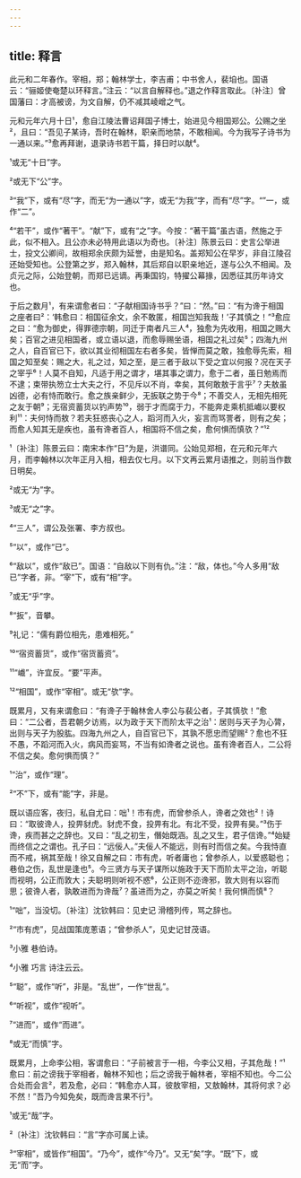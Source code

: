 ```yaml
---
---
---
```

title: 释言
---







此元和二年春作。宰相，郑；翰林学士，李吉甫；中书舍人，裴垍也。国语云：“骊姬使奄楚以环释言。”注云：“以言自解释也。”退之作释言取此。〔补注〕曾国藩曰：才高被谤，为文自解，仍不减其崚嶒之气。

元和元年六月十日¹，愈自江陵法曹诏拜国子博士，始进见今相国郑公。公赐之坐²，且曰：“吾见子某诗，吾时在翰林，职亲而地禁，不敢相闻。今为我写子诗书为一通以来。”³愈再拜谢，退录诗书若干篇，择日时以献⁴。

¹或无“十日”字。

²或无下“公”字。

³“我”下，或有“尽”字，而无“为一通以”字，或无“为我”字，而有“尽”字。“”一，或作“二”。

⁴“若干”，或作“著干”。“献”下，或有“之”字。今按：“著干篇”虽古语，然施之于此，似不相入。且公亦未必特用此语以为奇也。〔补注〕陈景云曰：史言公举进士，投文公卿间，故相郑余庆颇为延誉，由是知名。盖郑知公在早岁，非自江陵召还始受知也。公登第之岁，郑入翰林，其后郑自以职亲地近，遂与公久不相闻。及贞元之际，公始登朝，而郑已远谪。再秉国钧，特擢公幕掾，因悉征其历年诗文也。

于后之数月¹，有来谓愈者曰：“子献相国诗书乎？”曰：“然。”曰：“有为谗于相国之座者曰²：‘韩愈曰：相国征余文，余不敢匿，相国岂知我哉！’子其慎之！”³愈应之曰：“愈为御史，得罪德宗朝，同迁于南者凡三人⁴，独愈为先收用，相国之赐大矣；百官之进见相国者，或立语以退，而愈辱赐坐语，相国之礼过矣⁵；四海九州之人，自百官已下，欲以其业彻相国左右者多矣，皆惮而莫之敢，独愈辱先索，相国之知至矣：赐之大，礼之过，知之至，是三者于敌以下受之宜以何报？况在天子之宰乎⁶！人莫不自知，凡适于用之谓才，堪其事之谓力，愈于二者，虽日勉焉而不逮；束带执笏立士大夫之行，不见斥以不肖，幸矣，其何敢敖于言乎⁷？夫敖虽凶德，必有恃而敢行。愈之族亲鲜少，无扳联之势于今⁸；不善交人，无相先相死之友于朝⁹；无宿资蓄货以钓声势¹⁰，弱于才而腐于力，不能奔走乘机抵巇以要权利¹¹：夫何恃而敖？若夫狂惑丧心之人，蹈河而入火，妄言而骂詈者，则有之矣；而愈人知其无是疾也，虽有谗者百人，相国将不信之矣，愈何惧而慎欤？”¹²

¹〔补注〕陈景云曰：南宋本作“日”为是，洪谱同。公始见郑相，在元和元年六月，而李翰林以次年正月入相，相去仅七月。以下文再云累月语推之，则前当作数日明矣。

²或无“为”字。

³或无“之”字。

⁴“三人”，谓公及张署、李方叔也。

⁵“以”，或作“已”。

⁶“敌以”，或作“敌已”。国语：“自敌以下则有仇。”注：“敌，体也。”今人多用“敌已”字者，非。“宰”下，或有“相”字。

⁷或无“乎”字。

⁸“扳”，音攀。

⁹礼记：“儒有爵位相先，患难相死。”

¹⁰“宿资蓄货”，或作“宿货蓄资”。

¹¹“巇”，许宜反。“要”平声。

¹²“相国”，或作“宰相”。或无“欤”字。

既累月，又有来谓愈曰：“有谗子于翰林舍人李公与裴公者，子其慎欤！”愈曰：“二公者，吾君朝夕访焉，以为政于天下而阶太平之治¹：居则与天子为心膂，出则与天子为股肱。四海九州之人，自百官已下，其孰不愿忠而望赐²？愈也不狂不愚，不蹈河而入火，病风而妄骂，不当有如谗者之说也。虽有谗者百人，二公将不信之矣。愈何惧而慎？”

¹“治”，或作“理”。

²“不”下，或有“能”字，非是。

既以语应客，夜归，私自尤曰：咄¹！市有虎，而曾参杀人，谗者之效也²！诗曰：“取彼谗人，投畀豺虎。豺虎不食，投畀有北。有北不受，投畀有昊。”³伤于谗，疾而甚之之辞也。又曰：“乱之初生，僭始既涵。乱之又生，君子信谗。”⁴始疑而终信之之谓也。孔子曰：“远佞人。”夫佞人不能远，则有时而信之矣。今我恃直而不戒，祸其至哉！徐又自解之曰：市有虎，听者庸也；曾参杀人，以爱惑聪也；巷伯之伤，乱世是逢也⁵。今三贤方与天子谋所以施政于天下而阶太平之治，听聪而视明，公正而敦大；夫聪明则听视不惑⁶，公正则不迩谗邪，敦大则有以容而思；彼谗人者，孰敢进而为谗哉⁷？虽进而为之，亦莫之听矣！我何惧而慎⁸？

¹“咄”，当没切。〔补注〕沈钦韩曰：见史记 滑稽列传，骂之辞也。

²“市有虎”，见战国策庞蔥语；“曾参杀人”，见史记甘茂语。

³小雅 巷伯诗。

⁴小雅 巧言 诗注云云。

⁵“聪”，或作“听”，非是。“乱世”，一作“世乱”。

⁶“听视”，或作“视听”。

⁷“进而”，或作“而进”。

⁸或无“而慎”字。

既累月，上命李公相，客谓愈曰：“子前被言于一相，今李公又相，子其危哉！”¹愈曰：前之谤我于宰相者，翰林不知也；后之谤我于翰林者，宰相不知也。今二公合处而会言²，若及愈，必曰：“韩愈亦人耳，彼敖宰相，又敖翰林，其将何求？必不然！”吾乃今知免矣，既而谗言果不行³。

¹或无“哉”字。

²〔补注〕沈钦韩曰：“言”字亦可属上读。

³“宰相”，或皆作“相国”。“乃今”，或作“今乃”。又无“矣”字。“既”下，或无“而”字。